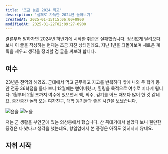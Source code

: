 ```yaml
---
title: '조금 늦은 2024 회고'
description: '실패로 가득한 2024년 돌아보기'
createdAt: 2025-01-15T15:06:00+0900
modifiedAt: 2025-01-22T02:09:27+0900
---
```


결론부터 말하자면 2024년 하반기에 시작한 취준은 실패했습니다. 정신없게 달려오다 보니 이 글을 작성하는 현재는 조금 지친 상태인데요, 지난 1년을 되돌아보며 새로운 계획을 세우고 생각을 정리할 겸 글을 써보려 합니다.

## 여수
23년은 전역의 해였죠. 군대에서 먹고 근무하고 자고를 반복하다 밖에 나와 두 학기 동안 전공 36학점을 들다 보니 12월에는 뻗어버렸고, 힐링을 목적으로 여수로 떠나게 됩니다. 1월부터 2월 초까지 여수에 있으면서 책, 외주, 걷기를 어느 때보다 많이 한 것 같네요. 중간중간 놀러 오는 여자친구, 대학 동기들과 좋은 시간을 보냈습니다.

<div className="image-wrapper expand">
  <img src="/content/articles/2025-01-2024-reflection/sun-glitter.webp" alt="윤슬" />
  <img src="/content/articles/2025-01-2024-reflection/sunset.webp" alt="노을" />
</div>

저는 군 생활을 부안군에 있는 의상봉에서 했습니다. 산 꼭대기에서 살았다 보니 웬만한 풍경은 다 봤다고 생각을 했는데요, 향일암에서 본 풍경은 아직도 잊혀지지 않네요.

## 자취 시작

